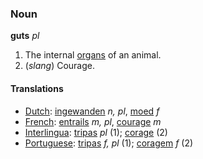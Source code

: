 === Noun ===

'''guts''' ''pl''

#The internal [[organ]]s of an animal.
#(''slang'') Courage.

==== Translations ====
*[[Dutch]]: [[ingewanden]] ''n, pl'', [[moed]] ''f''
*[[French]]: [[entrails]] ''m, pl'', [[courage]] ''m''
*[[Interlingua]]: [[tripas]] ''pl'' (1); [[corage]] (2)
*[[Portuguese]]: [[tripas]] ''f, pl'' (1); [[coragem]] ''f'' (2)